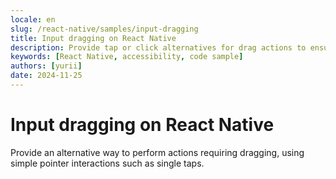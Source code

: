 ```yaml
---
locale: en
slug: /react-native/samples/input-dragging
title: Input dragging on React Native
description: Provide tap or click alternatives for drag actions to ensure accessibility.
keywords: [React Native, accessibility, code sample]
authors: [yurii]
date: 2024-11-25
---
```


# Input dragging on React Native

Provide an alternative way to perform actions requiring dragging, using simple pointer interactions such as single taps.

<CodeSample id="input-dragging" framework="react-native" locale="en"/>
